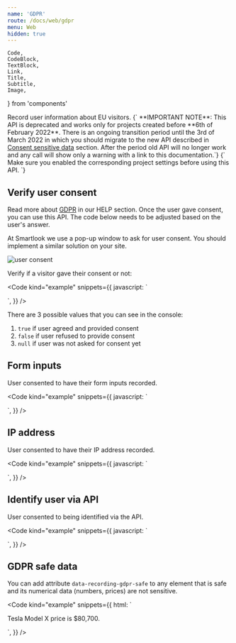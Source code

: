 ```yaml
---
name: 'GDPR'
route: /docs/web/gdpr
menu: Web
hidden: true
---
```


	Code,
	CodeBlock,
	TextBlock,
	Link,
	Title,
	Subtitle,
	Image,
} from 'components'


<Title>GDPR</Title>
<Subtitle>Record user information about EU visitors.</Subtitle>

<TextBlock kind="important">
{`
  **IMPORTANT NOTE**: This API is deprecated and works only for projects created before **6th of February 2022**.
  There is an ongoing transition period until the 3rd of March 2022 in which you should migrate to the new API
  described in <a href="/docs/web/consent-sensitive-data" target="_blank" rel="noopener noreferrer">Consent sensitive data</a> section.
  After the period old API will no longer work and any call will show only a warning with a link to this documentation.`}
</TextBlock>

<TextBlock kind="note">
	{`
Make sure you enabled the corresponding project settings before using this API.
`}
</TextBlock>

## Verify user consent

Read more about [GDPR](https://www.smartlook.com/help/gdpr/) in our HELP section. Once the user gave consent, you can use this API. The code below needs to be adjusted based on the user's answer.

At Smartlook we use a pop-up window to ask for user consent. You should implement a similar solution on your site.

<Image src={gdpr_consent_img} alt="user consent" />

Verify if a visitor gave their consent or not:

<Code
	kind="example"
	snippets={{
		javascript: `
<script>
  smartlook(function() {
    console.log(smartlook.consent.api)
    console.log(smartlook.consent.forms)
    console.log(smartlook.consent.ip)
  });
</script>
`,
	}}
/>

There are 3 possible values that you can see in the console:

1. `true` if user agreed and provided consent
2. `false` if user refused to provide consent
3. `null` if user was not asked for consent yet

## Form inputs

User consented to have their form inputs recorded.

<Code
	kind="example"
	snippets={{
		javascript: `
<script>
  // in this variable insert your consent
  var consentText = 'Here goes consent text from your website.';\n
  // choose only one variable
  var clientDecision = true; // if user agreed and provided consent
  var clientDecision = false; // if user refused to provide consent\n
  smartlook('consentForms', clientDecision ? consentText : false);
</script>
`,
	}}
/>

## IP address

User consented to have their IP address recorded.

<Code
	kind="example"
	snippets={{
		javascript: `
<script>
  // in this variable insert your consent
  var consentText = 'Here goes consent text from your website.';\n
  // choose only one variable
  var clientDecision = true; // if user agreed and provided consent
  var clientDecision = false; // if user refused to provide consent\n
  smartlook('consentIP', clientDecision ? consentText : false);
</script>
`,
	}}
/>

## Identify user via API

User consented to being identified via the API.

<Code
	kind="example"
	snippets={{
		javascript: `
<script>
  // in this variable insert your consent
  var consentText = 'Here goes consent text from your website.';\n
  // choose only one variable
  var clientDecision = true; // if user agreed and provided consent
  var clientDecision = false; // if user refused to provide consent\n
  smartlook('consentAPI', clientDecision ? consentText : false);
</script>
`,
	}}
/>

## GDPR safe data

You can add attribute `data-recording-gdpr-safe` to any element that is safe and its numerical data (numbers, prices) are not sensitive.

<Code
	kind="example"
	snippets={{
		html: `
<p data-recording-gdpr-safe>
  Tesla Model X price is $80,700.
</p>
`,
	}}
/>
